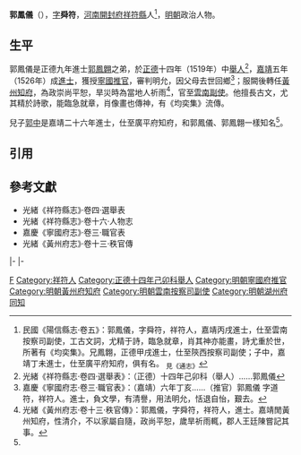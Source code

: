 '''郭鳳儀'''（{{bd|15世紀||16世紀}}），[[表字|字]]'''舜符'''，[[河南等處承宣布政使司|河南]][[開封府|開封府]][[祥符縣|祥符縣]]人<ref name=djs>民國《陽信縣志·卷五》：郭鳳儀，字舜符，祥符人，嘉靖丙戌進士，仕至雲南按察司副使，工古文詞，尤精于詩，臨急就章，肖其神亦能畫，詩尤重於世，所著有《均奕集》。兄鳳翺，正德甲戌進士，仕至陝西按察司副使；子中，嘉靖丁未進士，仕至廣平府知府，俱有名。 <sub>見《通志》</sub></ref>，[[明朝|明朝]]政治人物。

==生平==
郭鳳儀是正德九年進士[[郭鳳翺|郭鳳翺]]之弟，於[[正德_(明朝)|正德]]十四年（1519年）中[[舉人|舉人]]<ref>光緒《祥符縣志·卷四·選舉表》：（正德）十四年己卯科（舉人）……郭鳳儀</ref>，[[嘉靖|嘉靖]]五年（1526年）成[[進士|進士]]，獲授[[寧國府|寧國]][[推官|推官]]，審判明允，因父母去世回鄉<ref>嘉慶《寧國府志·卷三·職官表》：（嘉靖）六年丁亥……（推官）郭鳳儀 字道符，祥符人。進士，負文學，有清譽，用法明允，恬退自怡，艱去。</ref>；服闕後轉任[[黃州府|黃州]][[知府|知府]]，為政崇尚平恕，旱災時為當地人祈雨<ref>光緒《黃州府志·卷十三·秩官傳》：郭鳳儀，字舜符，祥符人，進士。嘉靖閒黃州知府，性清介，不以家屬自隨，政尚平恕，歲旱祈雨輒，郡人王廷陳嘗記其事。</ref>，官至[[雲南等處提刑按察司|雲南]][[提刑按察司按察副使|副使]]。他擅長古文，尤其精於詩歌，能臨急就章，肖像畫也傳神，有《均奕集》流傳。

兒子[[郭中|郭中]]是嘉靖二十六年進士，仕至廣平府知府，和郭鳳儀、郭鳳翺一樣知名<ref name=djs/>。

==引用==
{{reflist}}

==參考文獻==
*光緒《祥符縣志》·卷四·選舉表
*光緒《祥符縣志》·卷十六·人物志
*嘉慶《寧國府志》·卷三·職官表
*光緒《黃州府志》·卷十三·秩官傳

{{start box}}
{{s-off}}
{{s-before|[[劉世盛|劉世盛]]}}
{{s-title|明朝寧國府推官|1527年－1530年}}
{{s-after|[[陳大用|陳大用]]}}
|-
{{s-before|[[張𦒎|張𦒎]]}}
{{s-title|明朝湖州府同知|1530年－1533年}}
{{s-after|[[勞傳相|勞傳相]]}}
|-
{{s-before|[[黃謹容|黃謹容]]}}
{{s-title|明朝黃州府知府|嘉靖年間}}
{{s-after|[[商廷試|商廷試]]}}
{{end box}}

{{嘉靖五年丙戌科殿試金榜}}

[[Category:郭姓|F]]
[[Category:祥符人|Category:祥符人]]
[[Category:正德十四年己卯科舉人|Category:正德十四年己卯科舉人]]
[[Category:明朝寧國府推官|Category:明朝寧國府推官]]
[[Category:明朝黃州府知府|Category:明朝黃州府知府]]
[[Category:明朝雲南按察司副使|Category:明朝雲南按察司副使]]
[[Category:明朝湖州府同知|Category:明朝湖州府同知]]